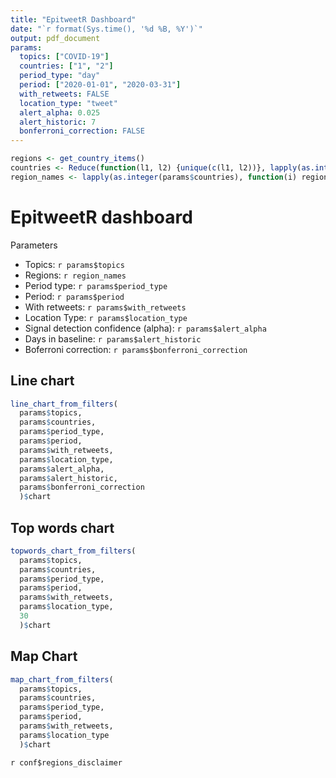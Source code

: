 ```yaml
---
title: "EpitweetR Dashboard"
date: "`r format(Sys.time(), '%d %B, %Y')`"
output: pdf_document
params:
  topics: ["COVID-19"]
  countries: ["1", "2"]
  period_type: "day"
  period: ["2020-01-01", "2020-03-31"]
  with_retweets: FALSE
  location_type: "tweet"
  alert_alpha: 0.025
  alert_historic: 7
  bonferroni_correction: FALSE
---
```


```r
regions <- get_country_items()
countries <- Reduce(function(l1, l2) {unique(c(l1, l2))}, lapply(as.integer(params$countries), function(i) unlist(regions[[i]]$codes)))
region_names <- lapply(as.integer(params$countries), function(i) regions[[i]]$name)

```

# EpitweetR dashboard
Parameters

* Topics: `r params$topics`
* Regions: `r region_names`
* Period type: `r params$period_type`
* Period: `r params$period`
* With retweets: `r params$with_retweets`
* Location Type: `r params$location_type`
* Signal detection confidence (alpha): `r params$alert_alpha`
* Days in baseline: `r params$alert_historic`
* Boferroni correction: `r params$bonferroni_correction`

## Line chart
```r
line_chart_from_filters(
  params$topics, 
  params$countries, 
  params$period_type, 
  params$period, 
  params$with_retweets, 
  params$location_type, 
  params$alert_alpha, 
  params$alert_historic,
  params$bonferroni_correction
  )$chart
```

## Top words chart
```r
topwords_chart_from_filters(
  params$topics, 
  params$countries, 
  params$period_type, 
  params$period, 
  params$with_retweets, 
  params$location_type,
  30
  )$chart
```

## Map Chart
```r
map_chart_from_filters(
  params$topics, 
  params$countries, 
  params$period_type, 
  params$period, 
  params$with_retweets, 
  params$location_type
  )$chart
```


`r conf$regions_disclaimer`

